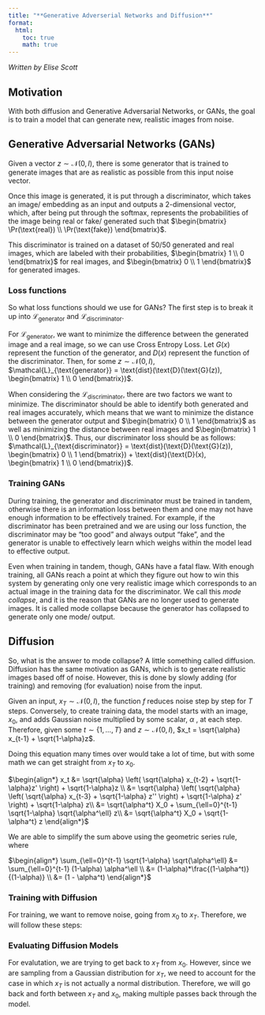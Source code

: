 ```yaml
---
title: "**Generative Adverserial Networks and Diffusion**"
format:
  html:
    toc: true
    math: true
---
```


*Written by Elise Scott*

## Motivation

With both diffusion and Generative Adversarial Networks, or GANs, the goal is to train a model that can generate new, realistic images from noise.

## Generative Adversarial Networks (GANs)

Given a vector $z \sim \mathcal{N}(0,I)$, there is some generator that is trained to generate images that are as realistic as possible from this input noise vector.

Once this image is generated, it is put through a discriminator, which takes an image/ embedding as an input and
outputs a 2-dimensional vector, which, after being put through the softmax,
represents the probabilities of the image being real or fake/ generated such that
$\begin{bmatrix}
\Pr(\text{real}) \\
\Pr(\text{fake})
\end{bmatrix}$.

This discriminator is trained on a dataset of 50/50 generated and real images, which are labeled with their probabilities,
$\begin{bmatrix}
1 \\
0
\end{bmatrix}$ for real images, and
$\begin{bmatrix}
0 \\
1
\end{bmatrix}$ for generated images.

### Loss functions
So what loss functions should we use for GANs? The first step is to break it up into $\mathcal{L}_{\text{generator}}$ and $\mathcal{L}_{\text{discriminator}}$.

For $\mathcal{L}_{\text{generator}}$, we want to minimize the difference between the generated image and a real image, so we can use Cross Entropy Loss.
Let $G(x)$ represent the function of the generator, and $D(x)$ represent the function of the discriminator.
Then, for some $z \sim \mathcal{N}(0,I)$,
$\mathcal{L}_{\text{generator}} = \text{dist}(\text{D}(\text{G}(z)), \begin{bmatrix}
1 \\
0
\end{bmatrix})$.

When considering the $\mathcal{L}_{\text{discriminator}}$, there are two factors we want to minimize.
The discriminator should be able to identify both generated and real images accurately, which means that we want to minimize
the distance between the generator output and $\begin{bmatrix}
0 \\
1
\end{bmatrix}$ as well as minimizing the distance between real images and $\begin{bmatrix}
1 \\
0
\end{bmatrix}$. Thus, our discriminator loss should be as follows:
$\mathcal{L}_{\text{discriminator}} = \text{dist}(\text{D}(\text{G}(z)), \begin{bmatrix}
0 \\
1
\end{bmatrix}) + \text{dist}(\text{D}(x), \begin{bmatrix}
1 \\
0
\end{bmatrix})$.

### Training GANs
During training, the generator and discriminator must be trained in tandem, otherwise there is an information loss between them and one
may not have enough information to be effectively trained. For example, if the discriminator has been pretrained and we are using our loss function,
the discriminator may be "too good" and always output "fake", and the generator is unable to effectively learn which weighs within the model
lead to effective output.

Even when training in tandem, though, GANs have a fatal flaw. With enough training, all GANs reach a point at which they figure out how to win this system
by generating only one very realistic image which corresponds to an actual image in the training data for the discriminator.
We call this *mode collapse*, and it is the reason that GANs are no longer used to generate images. It is called mode collapse
because the generator has collapsed to generate only one mode/ output.

## Diffusion

So, what is the answer to mode collapse? A little something called diffusion. Diffusion has the same motivation as GANs,
 which is to generate realistic images based off of noise. However, this is done by slowly adding (for training) and removing (for evaluation)
  noise from the input.

Given an input, $x_T \sim \mathcal{N}(0,I)$, the function $f$ reduces noise step by step for $T$ steps. Conversely, to create training data,
the model starts with an image, $x_0$, and adds Gaussian noise multiplied by some scalar, $\alpha$ , at each step. Therefore, given some $t \sim \{1, ..., T\}$ and $z \sim \mathcal{N}(0,I)$,
$x_t = \sqrt{\alpha} x_{t-1} + \sqrt{1-\alpha}z$.

Doing this equation many times over would take a lot of time, but with some math we can get straight from $x_T$ to $x_0$.

$\begin{align*}
x_t &= \sqrt{\alpha} \left( \sqrt{\alpha} x_{t-2} + \sqrt{1-\alpha}z' \right) + \sqrt{1-\alpha}z \\
&= \sqrt{\alpha} \left( \sqrt{\alpha} \left( \sqrt{\alpha} x_{t-3} + \sqrt{1-\alpha} z'' \right) + \sqrt{1-\alpha} z' \right) + \sqrt{1-\alpha} z\\
&= \sqrt{\alpha^t} X_0 + \sum_{\ell=0}^{t-1} \sqrt{1-\alpha} \sqrt{\alpha^\ell} z\\
&= \sqrt{\alpha^t} X_0 + \sqrt{1-\alpha^t} z
\end{align*}$

We are able to simplify the sum above using the geometric series rule, where

$\begin{align*}
\sum_{\ell=0}^{t-1} \sqrt{1-\alpha} \sqrt{\alpha^\ell} &= \sum_{\ell=0}^{t-1} (1-\alpha) \alpha^\ell \\
&= (1-\alpha)*\frac{(1-\alpha^t)}{(1-\alpha)} \\
&= (1 - \alpha^t)
\end{align*}$


### Training with Diffusion
For training, we want to remove noise, going from $x_0$ to $x_T$. Therefore, we will follow these steps:
\begin{align*}
    &\text{sample } z \sim \mathcal{N}(0, I) \\
    &\text{sample } t \sim \text{unif}(\{1, \ldots, T\}) \\
    &x_t = \sqrt{\alpha^t} x_0 + \sqrt{1 - \alpha^t} z \\
    &\mathcal{L}_f = \| f(x_t, t) - z \|_2^2
\end{align*}

### Evaluating Diffusion Models
For evalutation, we are trying to get back to $x_T$ from $x_0$. However, since we are sampling from a Gaussian distribution for $x_T$, we need to account for the case in which $x_T$ is not actually a normal distribution. Therefore, we will go back and forth between $x_T$ and $x_0$, making multiple passes back through the model.

\begin{align*}
    &x_T \sim \mathcal{N}(0, I) \\
    &\text{for } t \in \{1, \ldots, T\}: \\
    &\quad z_{\text{pred}} = f(x_t, t) \\
    &\quad x_0 = \frac{x_T - \sqrt{1 - \alpha^t} z_{\text{pred}}}{\sqrt{\alpha^t}} \\
    &\quad z \sim \mathcal{N}(0, I) \\
    &\quad x_t = \sqrt{\alpha^t} x_0 + \sqrt{1 - \alpha^t} z
\end{align*}
